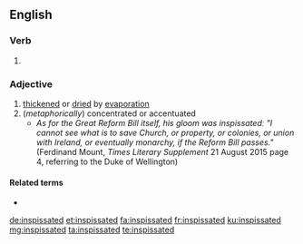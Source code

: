 ==English==

===Verb===
{{head|en|verb form}}

# {{en-past of|inspissate}}

===Adjective===
{{en-adj}}

# [[thickened]] or [[dried]] by [[evaporation]]
# (''metaphorically'') concentrated or accentuated
#* ''As for the Great Reform Bill itself, his gloom was inspissatedː "I cannot see what is to save Church, or property, or colonies, or union with Ireland, or eventually monarchy, if the Reform Bill passes."'' (Ferdinand Mount, ''Times Literary Supplement'' 21 August 2015 page 4, referring to the Duke of Wellington) 

====Related terms====
* {{l|en|inspissation}}

[[de:inspissated]]
[[et:inspissated]]
[[fa:inspissated]]
[[fr:inspissated]]
[[ku:inspissated]]
[[mg:inspissated]]
[[ta:inspissated]]
[[te:inspissated]]